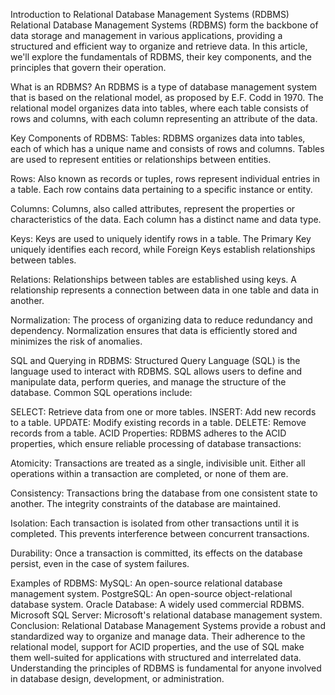 Introduction to Relational Database Management Systems (RDBMS)
Relational Database Management Systems (RDBMS) form the backbone of data storage and management in various applications, providing a structured and efficient way to organize and retrieve data. In this article, we'll explore the fundamentals of RDBMS, their key components, and the principles that govern their operation.

What is an RDBMS?
An RDBMS is a type of database management system that is based on the relational model, as proposed by E.F. Codd in 1970. The relational model organizes data into tables, where each table consists of rows and columns, with each column representing an attribute of the data.

Key Components of RDBMS:
Tables: RDBMS organizes data into tables, each of which has a unique name and consists of rows and columns. Tables are used to represent entities or relationships between entities.

Rows: Also known as records or tuples, rows represent individual entries in a table. Each row contains data pertaining to a specific instance or entity.

Columns: Columns, also called attributes, represent the properties or characteristics of the data. Each column has a distinct name and data type.

Keys: Keys are used to uniquely identify rows in a table. The Primary Key uniquely identifies each record, while Foreign Keys establish relationships between tables.

Relations: Relationships between tables are established using keys. A relationship represents a connection between data in one table and data in another.

Normalization: The process of organizing data to reduce redundancy and dependency. Normalization ensures that data is efficiently stored and minimizes the risk of anomalies.

SQL and Querying in RDBMS:
Structured Query Language (SQL) is the language used to interact with RDBMS. SQL allows users to define and manipulate data, perform queries, and manage the structure of the database. Common SQL operations include:

SELECT: Retrieve data from one or more tables.
INSERT: Add new records to a table.
UPDATE: Modify existing records in a table.
DELETE: Remove records from a table.
ACID Properties:
RDBMS adheres to the ACID properties, which ensure reliable processing of database transactions:

Atomicity: Transactions are treated as a single, indivisible unit. Either all operations within a transaction are completed, or none of them are.

Consistency: Transactions bring the database from one consistent state to another. The integrity constraints of the database are maintained.

Isolation: Each transaction is isolated from other transactions until it is completed. This prevents interference between concurrent transactions.

Durability: Once a transaction is committed, its effects on the database persist, even in the case of system failures.

Examples of RDBMS:
MySQL: An open-source relational database management system.
PostgreSQL: An open-source object-relational database system.
Oracle Database: A widely used commercial RDBMS.
Microsoft SQL Server: Microsoft's relational database management system.
Conclusion:
Relational Database Management Systems provide a robust and standardized way to organize and manage data. Their adherence to the relational model, support for ACID properties, and the use of SQL make them well-suited for applications with structured and interrelated data. Understanding the principles of RDBMS is fundamental for anyone involved in database design, development, or administration.





